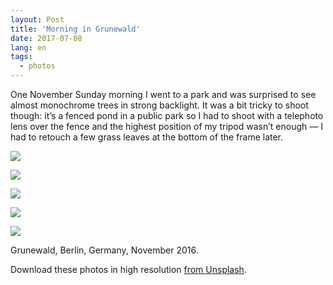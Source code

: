 ```yaml
---
layout: Post
title: 'Morning in Grunewald'
date: 2017-07-08
lang: en
tags:
  - photos
---
```


One November Sunday morning I went to a park and was surprised to see almost monochrome trees in strong backlight. It was a bit tricky to shoot though: it’s a fenced pond in a public park so I had to shoot with a telephoto lens over the fence and the highest position of my tripod wasn’t enough — I had to retouch a few grass leaves at the bottom of the frame later.

![](photo://2016-11-13_0341_Artem_Sapegin)

![](photo://2016-11-13_0216_Artem_Sapegin)

![](photo://2016-11-13_0251_Artem_Sapegin)

![](photo://2016-11-13_0289_Artem_Sapegin)

![](photo://2016-11-13_0320_Artem_Sapegin)

Grunewald, Berlin, Germany, November 2016.

Download these photos in high resolution [from Unsplash](https://unsplash.com/@sapegin).
